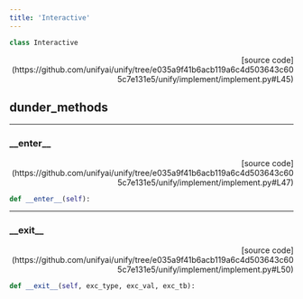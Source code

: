 ```yaml
---
title: 'Interactive'
---
```


```python
class Interactive
```

<p align="right">[source code](https://github.com/unifyai/unify/tree/e035a9f41b6acb119a6c4d503643c605c7e131e5/unify/implement/implement.py#L45)</p>



## dunder_methods

---

### \_\_enter\_\_

<p align="right">[source code](https://github.com/unifyai/unify/tree/e035a9f41b6acb119a6c4d503643c605c7e131e5/unify/implement/implement.py#L47)</p>

```python
def __enter__(self):
```



---

### \_\_exit\_\_

<p align="right">[source code](https://github.com/unifyai/unify/tree/e035a9f41b6acb119a6c4d503643c605c7e131e5/unify/implement/implement.py#L50)</p>

```python
def __exit__(self, exc_type, exc_val, exc_tb):
```

